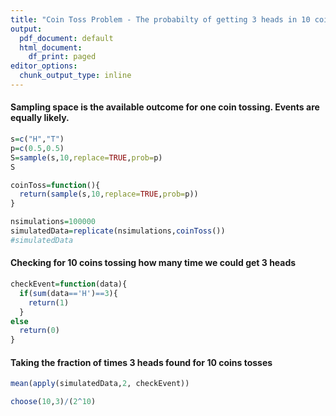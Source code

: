 ```yaml
---
title: "Coin Toss Problem - The probabilty of getting 3 heads in 10 coins tosses"
output:
  pdf_document: default
  html_document:
    df_print: paged
editor_options:
  chunk_output_type: inline
---
```


#### Sampling space is the available outcome for one coin tossing. Events are equally likely.

```r
s=c("H","T")
p=c(0.5,0.5)
S=sample(s,10,replace=TRUE,prob=p)
S
```
```r
coinToss=function(){
  return(sample(s,10,replace=TRUE,prob=p))
}
```

```r
nsimulations=100000
simulatedData=replicate(nsimulations,coinToss())
#simulatedData
```
#### Checking for 10 coins tossing how many time we could get 3 heads
```r
checkEvent=function(data){
  if(sum(data=='H')==3){
    return(1)
  }
else
  return(0)
}
```
#### Taking the fraction of times 3 heads found for 10 coins tosses
```r
mean(apply(simulatedData,2, checkEvent))
```
```r
choose(10,3)/(2^10)
```

